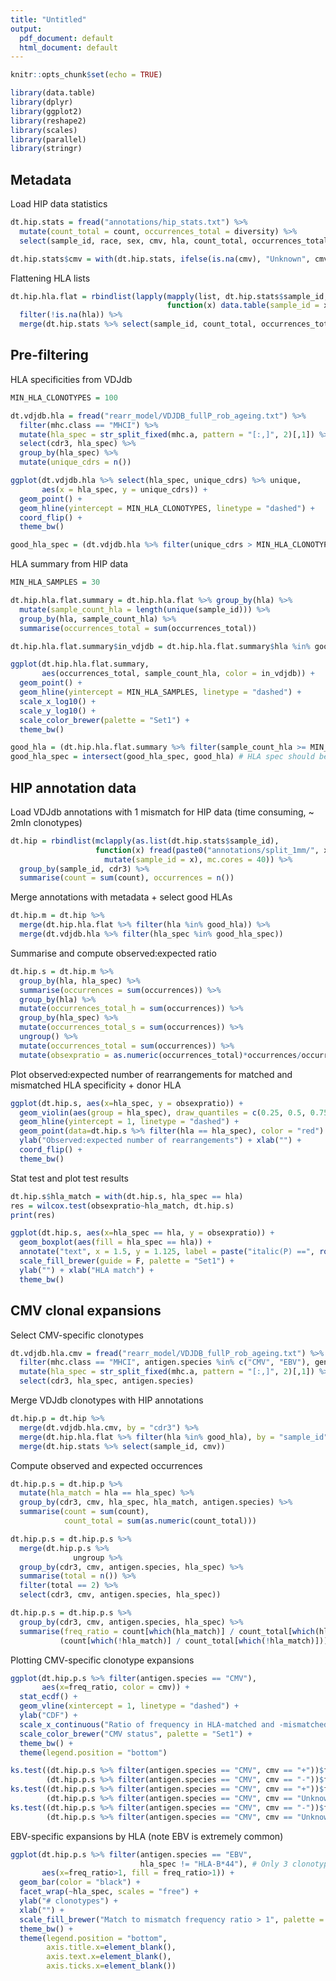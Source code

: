 ```yaml
---
title: "Untitled"
output:
  pdf_document: default
  html_document: default
---
```


```r
knitr::opts_chunk$set(echo = TRUE)
```

```r
library(data.table)
library(dplyr)
library(ggplot2)
library(reshape2)
library(scales)
library(parallel)
library(stringr)
```

## Metadata

Load HIP data statistics

```r
dt.hip.stats = fread("annotations/hip_stats.txt") %>%
  mutate(count_total = count, occurrences_total = diversity) %>%
  select(sample_id, race, sex, cmv, hla, count_total, occurrences_total)

dt.hip.stats$cmv = with(dt.hip.stats, ifelse(is.na(cmv), "Unknown", cmv))
```

Flattening HLA lists

```r
dt.hip.hla.flat = rbindlist(lapply(mapply(list, dt.hip.stats$sample_id, dt.hip.stats$hla, SIMPLIFY=F),
                                   function(x) data.table(sample_id = x[[1]], hla = unlist(strsplit(x[[2]], ","))))) %>%
  filter(!is.na(hla)) %>%
  merge(dt.hip.stats %>% select(sample_id, count_total, occurrences_total))
```

## Pre-filtering

HLA specificities from VDJdb

```r
MIN_HLA_CLONOTYPES = 100

dt.vdjdb.hla = fread("rearr_model/VDJDB_fullP_rob_ageing.txt") %>% 
  filter(mhc.class == "MHCI") %>%
  mutate(hla_spec = str_split_fixed(mhc.a, pattern = "[:,]", 2)[,1]) %>%
  select(cdr3, hla_spec) %>%
  group_by(hla_spec) %>%
  mutate(unique_cdrs = n())

ggplot(dt.vdjdb.hla %>% select(hla_spec, unique_cdrs) %>% unique,
       aes(x = hla_spec, y = unique_cdrs)) +
  geom_point() +
  geom_hline(yintercept = MIN_HLA_CLONOTYPES, linetype = "dashed") +
  coord_flip() +
  theme_bw()

good_hla_spec = (dt.vdjdb.hla %>% filter(unique_cdrs > MIN_HLA_CLONOTYPES))$hla_spec
```

HLA summary from HIP data

```r
MIN_HLA_SAMPLES = 30

dt.hip.hla.flat.summary = dt.hip.hla.flat %>% group_by(hla) %>% 
  mutate(sample_count_hla = length(unique(sample_id))) %>%
  group_by(hla, sample_count_hla) %>%
  summarise(occurrences_total = sum(occurrences_total))

dt.hip.hla.flat.summary$in_vdjdb = dt.hip.hla.flat.summary$hla %in% good_hla_spec

ggplot(dt.hip.hla.flat.summary,
       aes(occurrences_total, sample_count_hla, color = in_vdjdb)) +
  geom_point() +
  geom_hline(yintercept = MIN_HLA_SAMPLES, linetype = "dashed") +
  scale_x_log10() +
  scale_y_log10() +
  scale_color_brewer(palette = "Set1") +
  theme_bw()

good_hla = (dt.hip.hla.flat.summary %>% filter(sample_count_hla >= MIN_HLA_SAMPLES))$hla
good_hla_spec = intersect(good_hla_spec, good_hla) # HLA spec should be present in HIP HLA for comparison
```

## HIP annotation data

Load VDJdb annotations with 1 mismatch for HIP data (time consuming, ~ 2mln clonotypes)

```r
dt.hip = rbindlist(mclapply(as.list(dt.hip.stats$sample_id),
                   function(x) fread(paste0("annotations/split_1mm/", x, ".annot.txt")) %>% 
                     mutate(sample_id = x), mc.cores = 40)) %>%
  group_by(sample_id, cdr3) %>%
  summarise(count = sum(count), occurrences = n())
```

Merge annotations with metadata + select good HLAs

```r
dt.hip.m = dt.hip %>%
  merge(dt.hip.hla.flat %>% filter(hla %in% good_hla)) %>%
  merge(dt.vdjdb.hla %>% filter(hla_spec %in% good_hla_spec))
```

Summarise and compute observed:expected ratio

```r
dt.hip.s = dt.hip.m %>%
  group_by(hla, hla_spec) %>%
  summarise(occurrences = sum(occurrences)) %>%
  group_by(hla) %>%
  mutate(occurrences_total_h = sum(occurrences)) %>%
  group_by(hla_spec) %>%
  mutate(occurrences_total_s = sum(occurrences)) %>%
  ungroup() %>%
  mutate(occurrences_total = sum(occurrences)) %>%
  mutate(obsexpratio = as.numeric(occurrences_total)*occurrences/occurrences_total_s/occurrences_total_h)
```

Plot observed:expected number of rearrangements for matched and mismatched HLA specificity + donor HLA

```r
ggplot(dt.hip.s, aes(x=hla_spec, y = obsexpratio)) +
  geom_violin(aes(group = hla_spec), draw_quantiles = c(0.25, 0.5, 0.75), trim = F) +
  geom_hline(yintercept = 1, linetype = "dashed") +
  geom_point(data=dt.hip.s %>% filter(hla == hla_spec), color = "red") +
  ylab("Observed:expected number of rearrangements") + xlab("") +
  coord_flip() +
  theme_bw()
```

Stat test and plot test results

```r
dt.hip.s$hla_match = with(dt.hip.s, hla_spec == hla)
res = wilcox.test(obsexpratio~hla_match, dt.hip.s)
print(res)
```

```r
ggplot(dt.hip.s, aes(x=hla_spec == hla, y = obsexpratio)) +
  geom_boxplot(aes(fill = hla_spec == hla)) +
  annotate("text", x = 1.5, y = 1.125, label = paste("italic(P) ==", round(res$p.value,3)), parse = T) +
  scale_fill_brewer(guide = F, palette = "Set1") +
  ylab("") + xlab("HLA match") +
  theme_bw()
```

## CMV clonal expansions

Select CMV-specific clonotypes

```r
dt.vdjdb.hla.cmv = fread("rearr_model/VDJDB_fullP_rob_ageing.txt") %>% 
  filter(mhc.class == "MHCI", antigen.species %in% c("CMV", "EBV"), gene == "TRB") %>%
  mutate(hla_spec = str_split_fixed(mhc.a, pattern = "[:,]", 2)[,1]) %>%
  select(cdr3, hla_spec, antigen.species)
```

Merge VDJdb clonotypes with HIP annotations

```r
dt.hip.p = dt.hip %>%
  merge(dt.vdjdb.hla.cmv, by = "cdr3") %>%
  merge(dt.hip.hla.flat %>% filter(hla %in% good_hla), by = "sample_id") %>%
  merge(dt.hip.stats %>% select(sample_id, cmv))
```

Compute observed and expected occurrences

```r
dt.hip.p.s = dt.hip.p %>%
  mutate(hla_match = hla == hla_spec) %>%
  group_by(cdr3, cmv, hla_spec, hla_match, antigen.species) %>%
  summarise(count = sum(count),
            count_total = sum(as.numeric(count_total))) 

dt.hip.p.s = dt.hip.p.s %>%
  merge(dt.hip.p.s %>%
              ungroup %>%
  group_by(cdr3, cmv, antigen.species, hla_spec) %>%
  summarise(total = n()) %>%
  filter(total == 2) %>%
  select(cdr3, cmv, antigen.species, hla_spec))

dt.hip.p.s = dt.hip.p.s %>%
  group_by(cdr3, cmv, antigen.species, hla_spec) %>%
  summarise(freq_ratio = count[which(hla_match)] / count_total[which(hla_match)] /
           (count[which(!hla_match)] / count_total[which(!hla_match)]))
```

Plotting CMV-specific clonotype expansions

```r
ggplot(dt.hip.p.s %>% filter(antigen.species == "CMV"), 
       aes(x=freq_ratio, color = cmv)) +
  stat_ecdf() + 
  geom_vline(xintercept = 1, linetype = "dashed") +
  ylab("CDF") + 
  scale_x_continuous("Ratio of frequency in HLA-matched and -mismatched samples", breaks = c(0,1,5,10)) +
  scale_color_brewer("CMV status", palette = "Set1") +
  theme_bw() +
  theme(legend.position = "bottom")

ks.test((dt.hip.p.s %>% filter(antigen.species == "CMV", cmv == "+"))$freq_ratio,
        (dt.hip.p.s %>% filter(antigen.species == "CMV", cmv == "-"))$freq_ratio)
ks.test((dt.hip.p.s %>% filter(antigen.species == "CMV", cmv == "+"))$freq_ratio,
        (dt.hip.p.s %>% filter(antigen.species == "CMV", cmv == "Unknown"))$freq_ratio)
ks.test((dt.hip.p.s %>% filter(antigen.species == "CMV", cmv == "-"))$freq_ratio,
        (dt.hip.p.s %>% filter(antigen.species == "CMV", cmv == "Unknown"))$freq_ratio)
```

EBV-specific expansions by HLA (note EBV is extremely common)

```r
ggplot(dt.hip.p.s %>% filter(antigen.species == "EBV",
                             hla_spec != "HLA-B*44"), # Only 3 clonotypes here
       aes(x=freq_ratio>1, fill = freq_ratio>1)) +
  geom_bar(color = "black") + 
  facet_wrap(~hla_spec, scales = "free") +
  ylab("# clonotypes") + 
  xlab("") +
  scale_fill_brewer("Match to mismatch frequency ratio > 1", palette = "Set1") +
  theme_bw() +
  theme(legend.position = "bottom",
        axis.title.x=element_blank(),
        axis.text.x=element_blank(),
        axis.ticks.x=element_blank())
```

